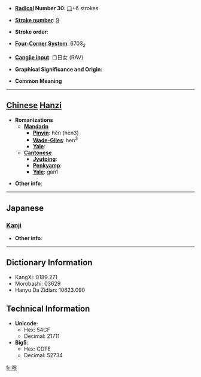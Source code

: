 * '''[[Wiktionary:Chinese radical index| Radical]] Number 30''': [[Wiktionary:Chinese radical index 口|口]]+6 strokes

* '''[[Wiktionary:Chinese total strokes index|Stroke number]]''': [[Wiktionary:Chinese total strokes index 9|9]]

* '''Stroke order''': 

* '''[[Wiktionary:Chinese four corner index|Four-Corner System]]''': 6703<sub>2</sub>

* '''[[Wiktionary:Chinese Cangjie index|Cangjie input]]''': 口日女 (RAV)

* '''Graphical Significance and Origin''': 

* '''Common Meaning'''

----

== [[Chinese]] [[Hanzi]] ==

* '''Romanizations'''
** '''[[Mandarin]]'''
*** '''[[Pinyin]]''': hěn (hen3)
*** '''[[Wade-Giles]]''': hen<sup>3</sup>
*** '''[[Yale]]''': 
** '''[[Cantonese]]'''
*** '''[[Jyutping]]''':
*** '''[[Penkyamp]]''': 
*** '''[[Yale]]''': gan1

* '''Other info''': 

----

==Japanese==
===[[Kanji]]===
{{kanji|on readings=[[こん]] (kon)|kun readings=}}

* '''Other info''':  

----

== Dictionary Information ==

* KangXi: 0189.271
* Morobashi: 03629
* Hanyu Da Zidian: 10623.090

== Technical Information ==

* '''Unicode''':
** Hex: 54CF
** Decimal: 21711
* '''Big5''':
** Hex: CDFE
** Decimal: 52734

[[fr:哏]]